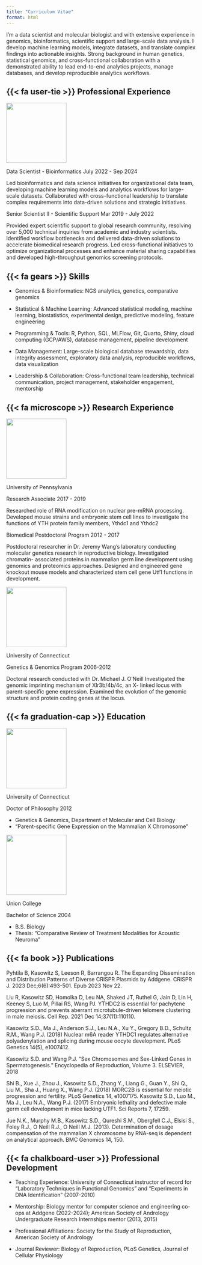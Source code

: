 ```yaml
---
title: "Curriculum Vitae"
format: html
---
```


I'm a data scientist and molecular biologist and with extensive experience in
genomics, bioinformatics, scientific support and large-scale data analysis. I develop machine learning models, integrate datasets, and translate complex findings into actionable insights. Strong background in human genetics, statistical genomics, and cross-functional collaboration with a demonstrated ability to lead end-to-end analytics projects, manage
databases, and develop reproducible analytics workflows.

## {{< fa  user-tie >}} Professional Experience

::: {.d-inline-flex style="align-items:baseline"}
::: p-2
![](assets/images/addgene-logo.png){width="160px" fig-alt="Addgene logo"}
:::

::: h3

:::
:::

[Data Scientist - Bioinformatics]{.h5} [July 2022 - Sep 2024]{.cv-date}

Led bioinformatics and data science initiatives for organizational data team,
developing machine learning models and analytics workflows for large-
scale datasets. Collaborated with cross-functional leadership to
translate complex requirements into data-driven solutions and strategic
initiatives.

[Senior Scientist II - Scientific Support]{.h5} [Mar 2019 - July 2022]{.cv-date}

Provided expert scientific support to global research community, resolving over
5,000 technical inquiries from academic and industry scientists. Identified
workflow bottlenecks and delivered data-driven solutions to accelerate
biomedical research progress. Led cross-functional initiatives to optimize
organizational processes and enhance material sharing capabilities and developed
high-throughput genomics screening protocols.

## {{< fa gears >}} Skills

-    Genomics & Bioinformatics: NGS analytics, genetics, comparative genomics

-    Statistical & Machine Learning: Advanced statistical modeling, machine learning, biostatistics, experimental design, predictive modeling, feature engineering

-    Programming & Tools: R, Python, SQL, MLFlow, Git, Quarto, Shiny, cloud computing (GCP/AWS), database management, pipeline development

-    Data Management: Large-scale biological database stewardship, data integrity assessment, exploratory data analysis, reproducible workflows, data visualization

-    Leadership & Collaboration: Cross-functional team leadership, technical communication, project management, stakeholder engagement, mentorship


## {{< fa  microscope >}} Research Experience

::: {.d-inline-flex style="align-items:baseline"}
::: p-2
![](assets/images/UPENN_Shield.png){width="160px" fig-alt="University of Pennsylvania logo"}
:::

::: h3
University of Pennsylvania
:::
:::

[Research Associate]{.h5} [2017 - 2019]{.cv-date}

Researched role of RNA modification on nuclear pre-mRNA processing.
Developed mouse strains and embryonic stem cell lines to investigate the
functions of YTH protein family members, Ythdc1 and Ythdc2

[Biomedical Postdoctoral Program]{.h5} [2012 - 2017]{.cv-date}

Postdoctoral researcher in Dr. Jeremy Wang's laboratory conducting
molecular genetics research in reproductive biology. Investigated chromatin-
associated proteins in mammalian germ line development using genomics and
proteomics approaches. Designed and engineered gene knockout mouse
models and characterized stem cell gene Utf1 functions in development.

::: {.d-inline-flex style="align-items:baseline"}
::: p-2
![](assets/images/uconn_oak_leaf.png){width="160px" fig-alt="University of Connecticut logo"}
:::

::: h3
University of Connecticut
:::
:::

[Genetics & Genomics Program]{.h5} [2006-2012]{.cv-date}

Doctoral research conducted with Dr. Michael J. O’Neill
Investigated the genomic imprinting mechanism of Xlr3b/4b/4c, an X-
linked locus with parent-specific gene expression. Examined the evolution
of the genomic structure and protein coding genes at the locus.

## {{< fa graduation-cap >}} Education

::: {.d-inline-flex style="align-items:baseline"}
::: p-2
![](assets/images/uconn_oak_leaf.png){width="160px" fig-alt="University of Connecticut logo"}
:::

::: h3
University of Connecticut
:::
:::

[Doctor of Philosophy]{.h5} [2012]{.cv-date}

-    Genetics & Genomics, Department of Molecular and Cell Biology
-    "Parent-specific Gene Expression on the Mammalian X Chromosome"

::: {.d-inline-flex style="align-items:baseline"}
::: p-2
![](assets/images/Union.Wordmark.RGB-Garnet.png){width="160px" fig-alt="Union College logo"}
:::

::: h3
Union College
:::
:::

[Bachelor of Science]{.h5} [2004]{.cv-date}

-    B.S. Biology
-    Thesis: “Comparative Review of Treatment Modalities for Acoustic Neuroma”

## {{< fa  book >}} Publications

Pyhtila B, Kasowitz S, Leeson R, Barrangou R. The Expanding Dissemination and Distribution Patterns of Diverse CRISPR Plasmids by Addgene. CRISPR J. 2023 Dec;6(6):493-501. Epub 2023 Nov 22. 

Liu R, Kasowitz SD, Homolka D, Leu NA, Shaked JT, Ruthel G, Jain D, Lin H, Keeney S, Luo M, Pillai RS, Wang PJ. YTHDC2 is essential for pachytene progression and prevents aberrant microtubule-driven telomere clustering in male meiosis. Cell Rep. 2021 Dec 14;37(11):110110.

Kasowitz S.D., Ma J., Anderson S.J., Leu N.A., Xu Y., Gregory B.D., Schultz R.M., Wang P.J. (2018) Nuclear m6A reader YTHDC1 regulates alternative polyadenylation and splicing during mouse oocyte development. PLoS Genetics 14(5), e1007412.

Kasowitz S.D. and Wang P.J. “Sex Chromosomes and Sex-Linked Genes in Spermatogenesis.” Encyclopedia of Reproduction, Volume 3. ELSEVIER, 2018

Shi B., Xue J., Zhou J., Kasowitz S.D., Zhang Y., Liang G., Guan Y., Shi Q., Liu M., Sha J., Huang X., Wang P.J. (2018) MORC2B is essential for meiotic progression and fertility. PLoS Genetics 14, e1007175.
Kasowitz S.D., Luo M., Ma J., Leu N.A., Wang P.J. (2017) Embryonic lethality and defective male germ cell development in mice lacking UTF1. Sci Reports 7, 17259.

Jue N.K., Murphy M.B., Kasowitz S.D., Qureshi S.M., Obergfell C.J., Elsisi S., Foley R.J., O Neill R.J., O Neill M.J. (2013). Determination of dosage compensation of the mammalian X chromosome by RNA-seq is dependent on analytical approach. BMC Genomics 14, 150.

## {{< fa  chalkboard-user >}} Professional Development

-    Teaching Experience: University of Connecticut instructor of record for "Laboratory Techniques in Functional Genomics" and "Experiments in DNA Identification" (2007-2010)

-    Mentorship: Biology mentor for computer science and engineering co-ops at Addgene (2022-2024); American Society of Andrology Undergraduate Research Internships mentor (2013, 2015)

-    Professional Affiliations: Society for the Study of Reproduction, American Society of Andrology

-    Journal Reviewer: Biology of Reproduction, PLoS Genetics, Journal of Cellular Physiology
